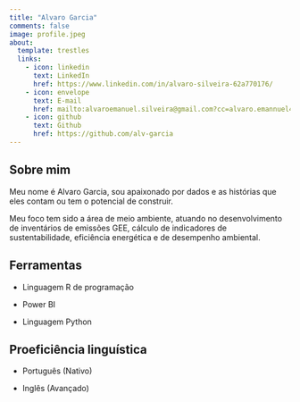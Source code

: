 ```yaml
---
title: "Alvaro Garcia"
comments: false
image: profile.jpeg
about:
  template: trestles
  links:
    - icon: linkedin
      text: LinkedIn
      href: https://www.linkedin.com/in/alvaro-silveira-62a770176/
    - icon: envelope
      text: E-mail
      href: mailto:alvaroemanuel.silveira@gmail.com?cc=alvaro.emannuel42@gmail.com&subject=CONTATO%20-%20ALVARO%20GARCIA&body=Prezado%2C%20Acessei%20seu%20link%20e%20estou%20entrando%20em%20contato.
    - icon: github
      text: Github
      href: https://github.com/alv-garcia
---
```


::: {#hero-heading}
## Sobre mim

Meu nome é Alvaro Garcia, sou apaixonado por dados e as histórias que eles contam ou tem o potencial de construir.

Meu foco tem sido a área de meio ambiente, atuando no desenvolvimento de inventários de emissões GEE, cálculo de indicadores de sustentabilidade, eficiência energética e de desempenho ambiental.
:::

## Ferramentas

-   Linguagem R de programação

-   Power BI

-   Linguagem Python

## Proeficiência linguística

-   Português (Nativo)

-   Inglês (Avançado)

